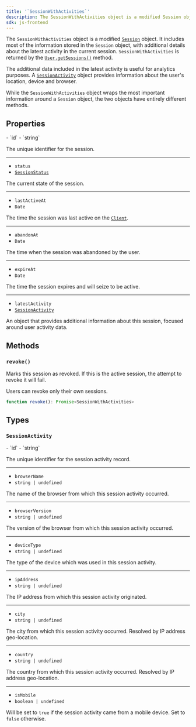 ```yaml
---
title: '`SessionWithActivities`'
description: The SessionWithActivities object is a modified Session object. It contains most of the information that the Session object stores, adding extra information about the current session's latest activity.
sdk: js-frontend
---
```


The `SessionWithActivities` object is a modified [`Session`](/docs/references/javascript/session) object. It includes most of the information stored in the `Session` object, with additional details about the latest activity in the current session. `SessionWithActivities` is returned by the [`User.getSessions()`](/docs/references/javascript/user#get-sessions) method.

The additional data included in the latest activity is useful for analytics purposes. A [`SessionActivity`](#session-activity) object provides information about the user's location, device and browser.

While the `SessionWithActivities` object wraps the most important information around a `Session` object, the two objects have entirely different methods.

## Properties

<Properties>
  - `id`
  - `string`

  The unique identifier for the session.

  ---

  - `status`
  - [`SessionStatus`](/docs/references/javascript/types/session-status)

  The current state of the session.

  ---

  - `lastActiveAt`
  - `Date`

  The time the session was last active on the [`Client`](/docs/references/javascript/client).

  ---

  - `abandonAt`
  - `Date`

  The time when the session was abandoned by the user.

  ---

  - `expireAt`
  - `Date`

  The time the session expires and will seize to be active.

  ---

  - `latestActivity`
  - [`SessionActivity`](#session-activity)

  An object that provides additional information about this session, focused around user activity data.
</Properties>

## Methods

### `revoke()`

Marks this session as revoked. If this is the active session, the attempt to revoke it will fail.

Users can revoke only their own sessions.

```typescript
function revoke(): Promise<SessionWithActivities>
```

## Types

### `SessionActivity`

<Properties>
  - `id`
  - `string`

  The unique identifier for the session activity record.

  ---

  - `browserName`
  - `string | undefined`

  The name of the browser from which this session activity occurred.

  ---

  - `browserVersion`
  - `string | undefined`

  The version of the browser from which this session activity occurred.

  ---

  - `deviceType`
  - `string | undefined`

  The type of the device which was used in this session activity.

  ---

  - `ipAddress`
  - `string | undefined`

  The IP address from which this session activity originated.

  ---

  - `city`
  - `string | undefined`

  The city from which this session activity occurred. Resolved by IP address geo-location.

  ---

  - `country`
  - `string | undefined`

  The country from which this session activity occurred. Resolved by IP address geo-location.

  ---

  - `isMobile`
  - `boolean | undefined`

  Will be set to `true` if the session activity came from a mobile device. Set to `false` otherwise.
</Properties>

